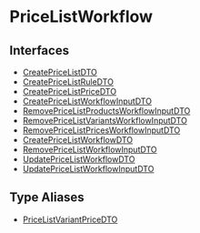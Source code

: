 
# PriceListWorkflow

## Interfaces

- [CreatePriceListDTO](PriceListWorkflow/interfaces/types.WorkflowTypes.PriceListWorkflow.CreatePriceListDTO.mdx)
- [CreatePriceListRuleDTO](PriceListWorkflow/interfaces/types.WorkflowTypes.PriceListWorkflow.CreatePriceListRuleDTO.mdx)
- [CreatePriceListPriceDTO](PriceListWorkflow/interfaces/types.WorkflowTypes.PriceListWorkflow.CreatePriceListPriceDTO.mdx)
- [CreatePriceListWorkflowInputDTO](PriceListWorkflow/interfaces/types.WorkflowTypes.PriceListWorkflow.CreatePriceListWorkflowInputDTO.mdx)
- [RemovePriceListProductsWorkflowInputDTO](PriceListWorkflow/interfaces/types.WorkflowTypes.PriceListWorkflow.RemovePriceListProductsWorkflowInputDTO.mdx)
- [RemovePriceListVariantsWorkflowInputDTO](PriceListWorkflow/interfaces/types.WorkflowTypes.PriceListWorkflow.RemovePriceListVariantsWorkflowInputDTO.mdx)
- [RemovePriceListPricesWorkflowInputDTO](PriceListWorkflow/interfaces/types.WorkflowTypes.PriceListWorkflow.RemovePriceListPricesWorkflowInputDTO.mdx)
- [CreatePriceListWorkflowDTO](PriceListWorkflow/interfaces/types.WorkflowTypes.PriceListWorkflow.CreatePriceListWorkflowDTO.mdx)
- [RemovePriceListWorkflowInputDTO](PriceListWorkflow/interfaces/types.WorkflowTypes.PriceListWorkflow.RemovePriceListWorkflowInputDTO.mdx)
- [UpdatePriceListWorkflowDTO](PriceListWorkflow/interfaces/types.WorkflowTypes.PriceListWorkflow.UpdatePriceListWorkflowDTO.mdx)
- [UpdatePriceListWorkflowInputDTO](PriceListWorkflow/interfaces/types.WorkflowTypes.PriceListWorkflow.UpdatePriceListWorkflowInputDTO.mdx)

## Type Aliases

- [PriceListVariantPriceDTO](PriceListWorkflow/types/types.WorkflowTypes.PriceListWorkflow.PriceListVariantPriceDTO.mdx)
